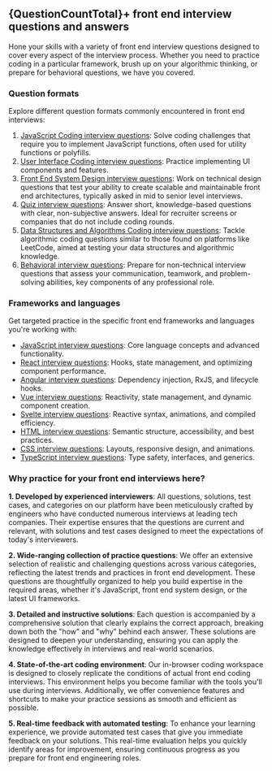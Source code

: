 
## {QuestionCountTotal}+ front end interview questions and answers

Hone your skills with a variety of front end interview questions designed to cover every aspect of the interview process. Whether you need to practice coding in a particular framework, brush up on your algorithmic thinking, or prepare for behavioral questions, we have you covered.

### Question formats

Explore different question formats commonly encountered in front end interviews:

1. [JavaScript Coding interview questions](/questions/formats/javascript-functions): Solve coding challenges that require you to implement JavaScript functions, often used for utility functions or polyfills.
2. [User Interface Coding interview questions](/questions/formats/ui-coding): Practice implementing UI components and features.
3. [Front End System Design interview questions](/questions/formats/system-design): Work on technical design questions that test your ability to create scalable and maintainable front end architectures, typically asked in mid to senior level interviews.
4. [Quiz interview questions](/questions/formats/quiz): Answer short, knowledge-based questions with clear, non-subjective answers. Ideal for recruiter screens or companies that do not include coding rounds.
5. [Data Structures and Algorithms Coding interview questions](/questions/formats/algo-coding): Tackle algorithmic coding questions similar to those found on platforms like LeetCode, aimed at testing your data structures and algorithmic knowledge.
6. [Behavioral interview questions](/behavioral-interview-playbook): Prepare for non-technical interview questions that assess your communication, teamwork, and problem-solving abilities, key components of any professional role.

### Frameworks and languages

Get targeted practice in the specific front end frameworks and languages you're working with:

- [JavaScript interview questions](/questions/javascript-interview-questions): Core language concepts and advanced functionality.
- [React interview questions](/questions/react-interview-questions): Hooks, state management, and optimizing component performance.
- [Angular interview questions](/questions/angular-interview-questions): Dependency injection, RxJS, and lifecycle hooks.
- [Vue interview questions](/questions/vue-interview-questions): Reactivity, state management, and dynamic component creation.
- [Svelte interview questions](/questions/svelte-interview-questions): Reactive syntax, animations, and compiled efficiency.
- [HTML interview questions](/questions/html-interview-questions): Semantic structure, accessibility, and best practices.
- [CSS interview questions](/questions/css-interview-questions): Layouts, responsive design, and animations.
- [TypeScript interview questions](/questions/typescript-interview-questions): Type safety, interfaces, and generics.

### Why practice for your front end interviews here?

**1. Developed by experienced interviewers**: All questions, solutions, test cases, and categories on our platform have been meticulously crafted by engineers who have conducted numerous interviews at leading tech companies. Their expertise ensures that the questions are current and relevant, with solutions and test cases designed to meet the expectations of today's interviewers.

**2. Wide-ranging collection of practice questions**: We offer an extensive selection of realistic and challenging questions across various categories, reflecting the latest trends and practices in front end development. These questions are thoughtfully organized to help you build expertise in the required areas, whether it's JavaScript, front end system design, or the latest UI frameworks.

**3. Detailed and instructive solutions**: Each question is accompanied by a comprehensive solution that clearly explains the correct approach, breaking down both the "how" and "why" behind each answer. These solutions are designed to deepen your understanding, ensuring you can apply the knowledge effectively in interviews and real-world scenarios.

**4. State-of-the-art coding environment**: Our in-browser coding workspace is designed to closely replicate the conditions of actual front end coding interviews. This environment helps you become familiar with the tools you'll use during interviews. Additionally, we offer convenience features and shortcuts to make your practice sessions as smooth and efficient as possible.

**5. Real-time feedback with automated testing**: To enhance your learning experience, we provide automated test cases that give you immediate feedback on your solutions. This real-time evaluation helps you quickly identify areas for improvement, ensuring continuous progress as you prepare for front end engineering roles.
